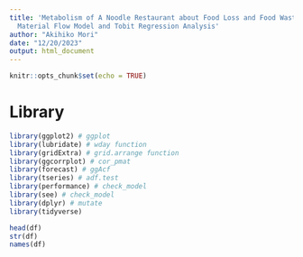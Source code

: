 ```yaml
---
title: 'Metabolism of A Noodle Restaurant about Food Loss and Food Waste: Micro-Level
  Material Flow Model and Tobit Regression Analysis'
author: "Akihiko Mori"
date: "12/20/2023"
output: html_document
---
```


```r
knitr::opts_chunk$set(echo = TRUE)
```

# Library
```r
library(ggplot2) # ggplot
library(lubridate) # wday function
library(gridExtra) # grid.arrange function
library(ggcorrplot) # cor_pmat
library(forecast) # ggAcf
library(tseries) # adf.test
library(performance) # check_model
library(see) # check_model
library(dplyr) # mutate
library(tidyverse)


```


```r
head(df)
str(df)
names(df)
```

```r

```

